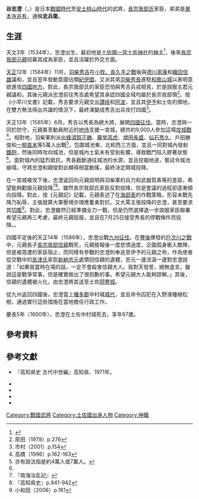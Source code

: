 {{日本武士
|名稱= 谷 忠澄
|時代= [[戰國時代_(日本)|戰國時代]]中期 - [[安土桃山時代|安土桃山時代]]後期
|出生日期= [[天文_(後奈良天皇)|天文]]3年（1534年）
|出生地點= 
|逝世日期= [[慶長|慶長]]5年農曆11月7日（1600年12月12日）
|逝世地點= [[土佐國|土佐國]]{{Link-ja|中村城 (土佐國)|中村城 (土佐国)|中村城}}（現[[高知縣|高知縣]][[四萬十市|四萬十市]]內）
|假名= {{lang|ja|たに ただずみ}}
|羅馬字=Tani Tadazumi
|幼名= 
|改名= 
|别名= 忠兵衛
|諡号= 
|神号= 
|戒名= 
|洗禮名= 
|墓所=
|朝廷官位= 
|幕府職位= 
|主君= [[長宗我部元親|長宗我部元親]]
|藩= 
|氏族= 
|父母= 
|養父= 
|養母= 
|兄弟= [[瀧本寺非有|瀧本寺非有]]
|姐妹= 
|正室= 
|側室= 
|嗣子= 
|嗣女= 
|養子= 
|養女= 
}}
'''谷忠澄'''（{{jpn|j=谷忠澄|hg=たに ただずみ|rm=Tani Tadazumi}}，{{bd|1534年||1600年|12月12日|catIdx=Tani Tadazumi}}）是日本[[戰國時代_(日本)|戰國時代]]至[[安土桃山時代|安土桃山時代]]的武將，[[長宗我部氏|長宗我部氏]]家臣，弟弟是[[瀧本寺非有|瀧本寺非有]]，通稱'''忠兵衛'''。

== 生涯 ==
天文3年（1534年），忠澄出生，最初他是[[土佐國|土佐國]][[一宮|一宮]][[土佐神社|土佐神社]]的[[神職_(神道)|神主]]<ref>{{Cite web |url=http://kotobank.jp/word/%E8%B0%B7%E5%BF%A0%E6%BE%84 |title=「谷忠澄」デジタル版日本人名大辞典+Plus |accessdate=2014-07-08 |archive-date=2014-07-14 |archive-url=https://web.archive.org/web/20140714192901/http://kotobank.jp/word/%E8%B0%B7%E5%BF%A0%E6%BE%84 |dead-url=no }}</ref>，後來[[長宗我部元親|長宗我部元親]]招募其成為家臣，並且活躍於外交方面。

[[天正_(日本)|天正]]12年（1584年）11月，[[羽柴秀吉|羽柴秀吉]]在[[小牧、長久手之戰|小牧、長久手之戰]]後與[[德川家康|德川家康]]和[[織田信雄|織田信雄]]議和，並且翌年發動{{Link-ja|紀州征伐|紀州征伐}}意圖佔領[[紀伊國|紀伊國]]，又派其弟[[羽柴秀長|羽柴秀長]]進駐[[和歌山城|和歌山城]]以表明意欲進攻[[四國地方|四國地方]]。對此，長宗我部氏的家臣恐怕與秀吉兵戎相見，於是說服主君元親議和，其後元親派忠澄前往秀吉處希望其承認四國全域均屬於長宗我部領<ref>原田（1979）p.276</ref>。按《小早川文書》記載，秀吉要求元親交出[[讚岐國|讚岐]]和[[阿波國|阿波]]，並且{{Link-ja|安堵|安堵}}其[[伊予國|伊予]]和土佐的領地，在雙方無法得出共識的情況下，最終演變成秀吉出兵攻打四國<ref>市村（2001）p.154</ref>。

天正13年（1585年）6月，秀吉以秀長為總大將，展開[[四國征伐|四國征伐]]。當時，忠澄與{{Link-ja|江村忠俊|江村忠俊}}一同於{{Link-ja|一宮城 (阿波國)|一宮城 (阿波国)|一宮城}}防守，元親甚至動員附近的[[地侍|地侍]]支援一宮城，總共約9,000人參加這場[[攻城戰|攻城戰]]<ref name=takahashi>高橋（1996）p.162-163</ref>。相對地，羽柴軍則派出[[蜂須賀正勝|蜂須賀正勝]]、[[藤堂高虎|藤堂高虎]]、[[增田長盛|增田長盛]]、[[仙石秀久|仙石秀久]]、戶田勝俊和[[一柳直末|一柳直末]]等5萬人出戰<ref>亦有說法指是約4萬人或7萬人。</ref>，包圍城池東、北和西三方面，並且一同對城內發射[[鐵砲|鐵砲]]，然後同時攻向城池，但是城內士氣未有受到影響，導致戰鬥陷入膠著狀態<ref name=takahashi/>。面對城內的猛烈抵抗，秀長截斷通往城池的水源，並且挖掘地道，嘗試令城池崩塌，守將忠澄和親俊對此顯得相當動搖，最終決定開城投降。

在一宮城被攻下後，忠澄返回{{Link-ja|白地城|白地城}}向元親說明與羽柴軍的兵力和武器質素等的差距，希望能夠勸服元親投降<ref>『南海治乱記』</ref><ref>『高知県史』p.941-942</ref>。雖然長宗我部氏家臣反對投降，但是會議的過程卻逐漸傾向投降。對此，按《元親記》記載，元親表述了在[[海陽町|海部表]]的作戰策略，形容未戰先降乃恥辱，主張就算大軍壓境亦理應奮勇對抗，又大罵主張投降的忠澄，甚至要求其[[切腹|切腹]]<ref>小和田（2006）p.181</ref>。對此，忠澄雖然已經準備全力一戰，但是仍然選擇退一步說服家臣聯署希望元親再三考慮，最終元親屈服，並且在7月25日接受秀長的停戰條件而投降。。

四國平定後的天正14年（1586年），忠澄出戰[[九州征伐|九州征伐]]。在[[豐後國|豐後]]爆發的[[戶次川之戰|戶次川之戰]]中，元親長子[[長宗我部信親|長宗我部信親]]戰死，元親接報後一度悲憤過度，企圖孤身衝入敵陣，但是被周遭的家臣阻止，而同樣有參戰的忠澄則奉逃至伊予{{Link-ja|日振島|日振島}}的元親之命，作為使者從交戰中的[[島津氏|島津氏]]家臣[[新納忠元|新納忠元]]處領回信親的遺體，忠元一邊流淚一邊對忠澄說道：「如果我當時在場的話，一定不會殺害信親大人。我對天發誓，絕無虛言。雖說這是戰爭常事，但是確實做出了很抱歉的事。希望元親大人能夠諒解。」其後，信親的遺體被火化，由忠澄將其送至土佐[[岡豐城|岡豐城]]。

從九州返回四國後，忠澄當上[[幡多郡|幡多郡]]中村城[[城代|城代]]，並且命令囚犯在入野濱種植松樹，通過實行這些措施在當地擔任行政工作。

慶長5年（1600年），忠澄在土佐中村城死去，享年67歲。

== 參考資料 ==
{{Reflist}}

== 參考文獻 ==
*{{ja icon}}『高知県史 古代中世編』高知県、1971年。
*{{ja icon}}{{cite book|title=《図説 高知県の歴》|isbn=4309611397 |publisher=[[河出書房新社|河出書房新社]] |author=山本大編}}
*{{ja icon}}{{cite book|title=《「一宮城の戦い」『豊臣秀吉合戦総覧』》|isbn=4-404-02407-X |publisher={{Link-ja|新人物往來社|新人物往来社}} |author={{Link-ja|高橋啓 (歷史學者)|高橋啓 (歴史学者)|高橋啓}}}}
*{{ja icon}}{{cite book|title=《「4章 戦国の群雄と土佐国」児玉幸多監修『県史39 高知県の歴史』》|isbn=4-634-32390-7 |publisher={{Link-ja|山川出版社|山川出版社}} |author={{Link-ja|市村高男|市村高男}}}}
*{{ja icon}}{{cite book|title=《戦争の日本史15 秀吉の天下統一戦争》|isbn=4642063250 |publisher={{Link-ja|吉川弘文館|吉川弘文館}} |author={{Link-ja|小和田哲男|小和田哲男}}}}

{{DEFAULTSORT:Tani Tadazumi}}
[[Category:戰國武將|Category:戰國武將]]
[[Category:土佐國出身人物|Category:土佐國出身人物]]
[[Category:神職|Category:神職]]